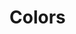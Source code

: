 
<Meta title="Tokens/Colors" />

<h1>Colors</h1>

<br />

<div class="pt-32">
  <ColorPalette>
    <ColorItem
      title="Primary"
      subtitle="Brand Color"
      colors={{
          '50': '#f5f0ff',
          '100': '#ede4ff',
          '200': '#dccdff',
          '300': '#c5a6ff',
          '400': '#aa73ff',
          '500': '#933bff',
          '600': '#8b14ff',
          '700': '#7f00ff',
          '800': '#6b01d6',
          '900': '#5903af',
          '950': '#360077',
      }}
    />
    <ColorItem
      title="Danger"
      colors={{
          100: '#FBDDDD',
          200: '#F7BBBB',
          300: '#F29899',
          400: '#EE7677',
          500: '#EA5455',
          600: '#D34C4D',
          700: '#C74748',
          800: '#BB4344',
          900: '#AF3F40',
      }}
    />
    <ColorItem
      title="Warning"
      colors={{
          100: '#FFECD9',
          200: '#FFD9B4',
          300: '#FFC58E',
          400: '#FFB269',
          500: '#FF9F43',
          600: '#E68F3C',
          700: '#D98739',
          800: '#CC7F36',
          900: '#BF7732',
      }}
    />
    <ColorItem
      title="Success"
      colors={{
          '50': '#ecfdf7',
          '100': '#d1faec',
          '200': '#a7f3da',
          '300': '#6ee7bf',
          '400': '#34d39e',
          '500': '#10b981',
          '600': '#059666',
          '700': '#047852',
          '800': '#065f42',
          '900': '#064e36',
          '950': '#022c1e',
      }}
    />
  </ColorPalette>
</div>
